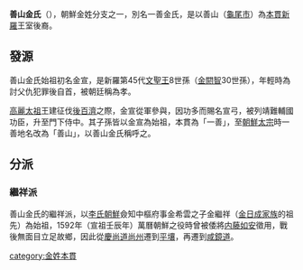 '''善山金氏'''（{{lang-ko|선산 김씨}}），朝鮮金姓分支之一，別名一善金氏，是以善山（[[龜尾市|龜尾市]]）為[[本貫|本貫]][[新羅|新羅]]王室後裔。

==發源==
善山金氏始祖{{link-ko|金宣弓|김선궁}}初名金宣，是新羅第45代[[文聖王|文聖王]]8世孫（[[金閼智|金閼智]]30世孫），年輕時為討父仇犯罪後自首，被朝廷稱為孝。

[[高麗太祖|高麗太祖]]王建征伐[[後百濟|後百濟]]之際，金宣從軍參與，因功多而賜名宣弓，被列靖難輔國功臣，升至門下侍中。其子孫皆以金宣為始祖，本貫為「一善」，至[[朝鮮太宗|朝鮮太宗]]時一善地名改為「善山」，以善山金氏稱呼之。

==分派==
===繼祥派===
善山金氏的繼祥派，以[[李氏朝鮮|李氏朝鮮]]僉知中樞府事金希雲之子金繼祥（[[金日成家族|金日成家族]]的祖先）為始祖，1592年（宣祖壬辰年）萬曆朝鮮之役時曾被倭將[[内藤如安|内藤如安]]徵用，戰後無面目立足故鄉，因此從[[慶尚道|慶尚道]][[尚州|尚州]]遷到[[平壤|平壤]]，再遷到[[咸鏡道|咸鏡道]]。

[[category:金姓本貫|category:金姓本貫]]